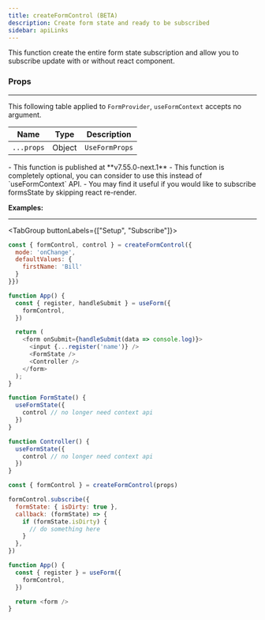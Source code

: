 ```yaml
---
title: createFormControl (BETA)
description: Create form state and ready to be subscribed
sidebar: apiLinks
---
```


This function create the entire form state subscription and allow you to subscribe update with or without react component.

### Props

---

This following table applied to `FormProvider`, `useFormContext` accepts no argument.

| Name       | Type                        | Description    |
| ---------- | --------------------------- | -------------- |
| `...props` | <TypeText>Object</TypeText> | `UseFormProps` |

<Admonition type="important" title="Notes">
  - This function is published at **v7.55.0-next.1** - This function is
  completely optional, you can consider to use this instead of `useFormContext`
  API. - You may find it useful if you would like to subscribe formsState by
  skipping react re-render.
</Admonition>

**Examples:**

---

<TabGroup buttonLabels={["Setup", "Subscribe"]}>

```javascript
const { formControl, control } = createFormControl({
  mode: 'onChange',
  defaultValues: {
    firstName: 'Bill'
  }
}})

function App() {
  const { register, handleSubmit } = useForm({
    formControl,
  })

  return (
    <form onSubmit={handleSubmit(data => console.log)}>
      <input {...register('name')} />
      <FormState />
      <Controller />
    </form>
  );
}

function FormState() {
  useFormState({
    control // no longer need context api
  })
}

function Controller() {
  useFormState({
    control // no longer need context api
  })
}
```

```javascript
const { formControl } = createFormControl(props)

formControl.subscribe({
  formState: { isDirty: true },
  callback: (formState) => {
    if (formState.isDirty) {
      // do something here
    }
  },
})

function App() {
  const { register } = useForm({
    formControl,
  })

  return <form />
}
```

</TabGroup>
